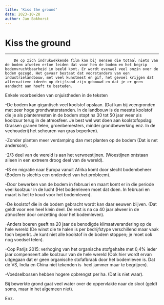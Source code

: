 ```yaml
---
title: 'Kiss the ground'
date: 2023-10-28
author: Jan Bokhorst
---
```


# Kiss the ground



---






        De op zich indrukwekkende film kan bij mensen die totaal niets van de bodem afweten ertoe leiden dat voor hen de bodem en het begrip bodemvruchtbaarheid in beeld komt. Er wordt evenwel veel onzin over de bodem gezegd. Het gevaar bestaat dat voorstanders van een industrielandbouw, met veel kunstmest en gif, het gevoel krijgen dat alternatieve ideeën op drijfzand zijn gebouwd en dat je er geen aandacht aan hoeft te besteden.





     


Enkele voorbeelden van onjuistheden in de teksten

  


-De bodem kan gigantisch veel koolstof opslaan. (Dat kan bij veengronden met zeer hoge grondwaterstanden. In de landbouw is de meeste koolstof die je als plantenresten in de bodem stopt na 30 tot 50 jaar weer als koolzuur terug in de atmosfeer. Je best wel wat doen aan koolstofopslag: Grassen granen telen, groenbemesters, minder grondbewerking enz. In de veehouderij het scheuren van gras beperken).


  


-Zonder planten meer verdamping dan met planten op de bodem (Dat is net andersom).

  


-2/3 deel van de wereld is aan het verwoestijnen. (Woestijnen ontstaan alleen in een extreem droog deel van de wereld).

  


-IS en migratie naar Europa vanuit Afrika komt door slecht bodembeheer (Bodem is slechts een onderdeel van het probleem).

  


-Door bewerken van de bodem in februari en maart komt er in die periode veel koolzuur in de lucht (Het bodemleven moet dat doen. In februari en maart is het te koud voor het bodemleven).

  


-De koolstof die in de bodem gebracht wordt kan daar eeuwen blijven. (Dat geldt voor een heel klein deel. De rest is na ca 40 jaar alweer in de atmosfeer door omzetting door het bodemleven).

  


-Anders boeren geeft na 20 jaar de benodigde klimaatverandering op de hele wereld (De winst die te halen is per bedrijfstype verschillend maar vaak toch beperkt. Je kunt niet alle koolstof in de bodem stoppen; je moet ook nog voedsel telen).


  


-Cop Parijs 2015: verhoging van het organische stofgehalte met 0,4% ieder jaar compenseert alle koolzuur van de hele wereld (Ook hier wordt ervan uitgegaan dat er geen organische stofafbraak door het bodemleven is. Dat de VS, India en China niet tekenden is  heel jammer maar te begrijpen).

  


-Voedselbossen hebben hogere opbrengst per ha. (Dat is niet waar).

  


Bij bewerkte grond gaat veel water over de oppervlakte naar de sloot (geldt soms, maar in het algemeen niet).

  


Enz.











